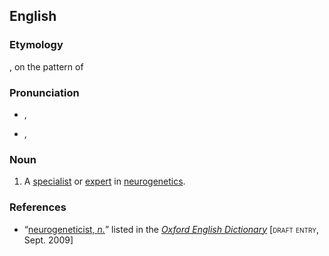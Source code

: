==English==

===Etymology===
{{prefix|neuro|geneticist|lang=en}}, on the pattern of {{m|en|neurogenetics}}

===Pronunciation===
* {{a|RP}} {{enPR|nyo͝oə'rōjĭnĕʹtĭsĭst}}, {{IPA|/ˌnjʊəɹəʊd͡ʒᵻˈnɛtᵻsɪst/|lang=en}}
* {{a|US}} {{enPR|nyo͝o'rōjənĕʹdəsəst}}, {{IPA|/ˌnjʊɹoʊd͡ʒəˈnɛdəsəst/|lang=en}}

===Noun===
{{en-noun}}

# {{label|en|biology|and|medicine}} A [[specialist]] or [[expert]] in [[neurogenetics]].

===References===
* “<span class="plainlinks">[http://dictionary.oed.com/cgi/entry/00323556 neurogeneticist, ''n.'']</span>” listed in the ''[[w:Oxford English Dictionary|Oxford English Dictionary]]'' [<span style="font-variant:small-caps">draft entry</span>, Sept. 2009]